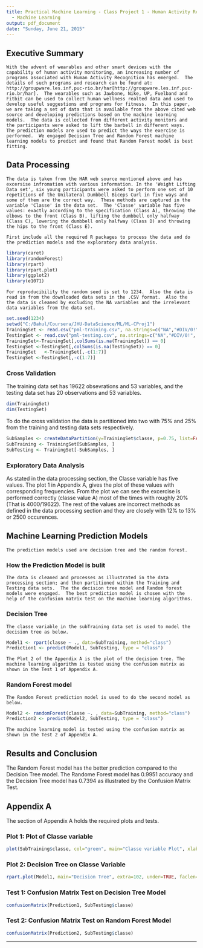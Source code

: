 ```yaml
---
title: Practical Machine Learning - Class Project 1 - Human Activity Recogninition
  - Machine Learning
output: pdf_document
date: "Sunday, June 21, 2015"
---
```

## Executive Summary

    With the advent of wearables and other smart devices with the capability of human activity monitoring, an increasing number of programs associated with Human Activity Recognition has emerged.  The details of such programs and research can be found at: http://groupware.les.inf.puc-rio.br/har[http://groupware.les.inf.puc-rio.br/har].  The wearables such as Jawbone, Nike, UP, Fuelband and Fitbit can be used to collect human wellness realted data and used to develop useful suggestions and programs for fitness.  In this paper, we are taking a set of data that is available from the above cited web source and developing predictions based on the machine learning models.  The data is collected from different activity monitors and the participants were asked to lift the barbell in different ways.  The prediction models are used to predict the ways the exercise is performed.  We engaged Decision Tree and Random Forest machine learning models to predict and found that Random Forest model is best fitting.

## Data Processing

    The data is taken from the HAR web source mentioned above and has excersise infromation with various information. In the 'Weight Lifting Data set', six young participants were asked to perform one set of 10 repetitions of the Unilateral Dumbbell Biceps Curl in five ways and some of them are the correct way.  These methods are captured in the variable 'Classe' in the data set.  The 'Classe' variable has five values: exactly according to the specification (Class A), throwing the elbows to the front (Class B), lifting the dumbbell only halfway (Class C), lowering the dumbbell only halfway (Class D) and throwing the hips to the front (Class E).

    First include all the required R packages to process the data and do the prediction models and the exploratory data analysis.

```r
library(caret)
library(randomForest)
library(rpart)
library(rpart.plot)
library(ggplot2)
library(e1071)
```

    For reproducibility the random seed is set to 1234.  Also the data is read in from the downloaded data sets in the .CSV format.  Also the the data is cleaned by excluding the NA variables and the irrelevant data variables from the data set.

```r
set.seed(1234)
setwd("C:/Bahul/Coursera/JHU-DataScience/ML/ML-CProj1")
TrainingSet <- read.csv("pml-training.csv", na.strings=c("NA","#DIV/0!", ""))
TestingSet <- read.csv("pml-testing.csv", na.strings=c("NA","#DIV/0!", ""))
TrainingSet<-TrainingSet[,colSums(is.na(TrainingSet)) == 0]
TestingSet <-TestingSet[,colSums(is.na(TestingSet)) == 0]
TrainingSet   <-TrainingSet[,-c(1:7)]
TestingSet <-TestingSet[,-c(1:7)]
```

### Cross Validation 

   The training data set has 19622 obsevrations and 53 variables, and the testing data set has 20 observations and 53 variables.
```r
dim(TrainingSet)
dim(TestingSet)
```
   To do the cross validation the data is partitioned into two with 75% and 25% from the training and testing data sets respectively.
```r
SubSamples <- createDataPartition(y=TrainingSet$classe, p=0.75, list=FALSE)
SubTraining <- TrainingSet[SubSamples, ] 
SubTesting <- TrainingSet[-SubSamples, ]
```

### Exploratory Data Analysis

   As stated in the data processing section, the Classe variable has five values.  The plot 1 in Appendix A, gives the plot of these values with corresponding frequencies.  From the plot we can see the excercise is performed correctly (classe value A) most of the times with roughly 20% (That is 4000/19622).  The rest of the values are incorrect methods as defined in the data processing section and they are closely with 12% to 13% or 2500 occurences.
  
## Machine Learning Prediction Models

    The prediction models used are decision tree and the random forest. 
    
### How the Prediction Model is bulit

    The data is cleaned and processes as illustrated in the data processing section; and then partitioned within the Training and Testing data sets.  The the decision tree model and Random forest models were engaged.  The best prediction model is chosen with the help of the confusion matrix test on the machine learning algorithms.
    
### Decision Tree

    The classe variable in the subTraining data set is used to model the decision tree as below.
```r
Model1 <- rpart(classe ~ ., data=SubTraining, method="class")
Prediction1 <- predict(Model1, SubTesting, type = "class")
```
    The Plot 2 of the Appendix A is the plot of the decision tree. The machine learning algorithm is tested using the confusion matrix as shown in the Test 1 of Appendix A.
  
### Random Forest model

    The Random Forest prediction model is used to do the second model as below.
```r
Model2 <- randomForest(classe ~. , data=SubTraining, method="class")
Prediction2 <- predict(Model2, SubTesting, type = "class")
```

    The machine learning model is tested using the confusion matrix as shown in the Test 2 of Appendix A.

## Results and Conclusion

   The Random Forest model has the better prediction compared to the Decision Tree model.  The Randome Forest model has 0.9951 accuracy and the Decision Tree model has 0.7394 as illustrated by the Confusion Matrix Test.  

## Appendix A
The section of Appendix A holds the required plots and tests.

### Plot 1: Plot of Classe variable
```r
plot(SubTraining$classe, col="green", main="Classe variable Plot", xlab="Classe Values", ylab="Frequency")

```

### Plot 2: Decision Tree on Classe Variable
```r
rpart.plot(Model1, main="Decision Tree", extra=102, under=TRUE, faclen=0)
```

### Test 1: Confusion Matrix Test on Decision Tree Model
```r
confusionMatrix(Prediction1, SubTesting$classe)
```

### Test 2: Confusion Matrix Test on Random Forest Model
```r
confusionMatrix(Prediction2, SubTesting$classe)
```

------------------------------------------------------------------

